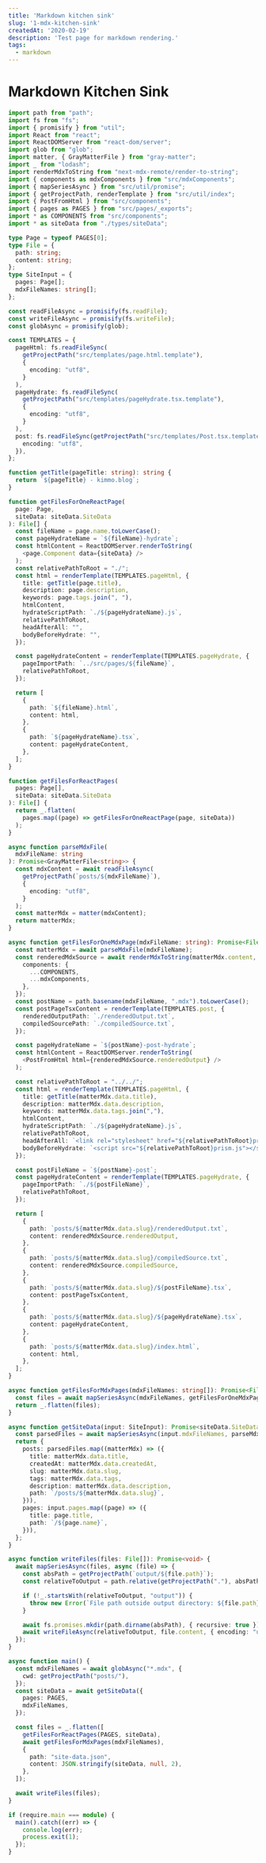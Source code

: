 ```yaml
---
title: 'Markdown kitchen sink'
slug: '1-mdx-kitchen-sink'
createdAt: '2020-02-19'
description: 'Test page for markdown rendering.'
tags:
  - markdown
---
```


# Markdown Kitchen Sink

```typescript
import path from "path";
import fs from "fs";
import { promisify } from "util";
import React from "react";
import ReactDOMServer from "react-dom/server";
import glob from "glob";
import matter, { GrayMatterFile } from "gray-matter";
import _ from "lodash";
import renderMdxToString from "next-mdx-remote/render-to-string";
import { components as mdxComponents } from "src/mdxComponents";
import { mapSeriesAsync } from "src/util/promise";
import { getProjectPath, renderTemplate } from "src/util/index";
import { PostFromHtml } from "src/components";
import { pages as PAGES } from "src/pages/_exports";
import * as COMPONENTS from "src/components";
import * as siteData from "./types/siteData";

type Page = typeof PAGES[0];
type File = {
  path: string;
  content: string;
};
type SiteInput = {
  pages: Page[];
  mdxFileNames: string[];
};

const readFileAsync = promisify(fs.readFile);
const writeFileAsync = promisify(fs.writeFile);
const globAsync = promisify(glob);

const TEMPLATES = {
  pageHtml: fs.readFileSync(
    getProjectPath("src/templates/page.html.template"),
    {
      encoding: "utf8",
    }
  ),
  pageHydrate: fs.readFileSync(
    getProjectPath("src/templates/pageHydrate.tsx.template"),
    {
      encoding: "utf8",
    }
  ),
  post: fs.readFileSync(getProjectPath("src/templates/Post.tsx.template"), {
    encoding: "utf8",
  }),
};

function getTitle(pageTitle: string): string {
  return `${pageTitle} - kimmo.blog`;
}

function getFilesForOneReactPage(
  page: Page,
  siteData: siteData.SiteData
): File[] {
  const fileName = page.name.toLowerCase();
  const pageHydrateName = `${fileName}-hydrate`;
  const htmlContent = ReactDOMServer.renderToString(
    <page.Component data={siteData} />
  );
  const relativePathToRoot = "./";
  const html = renderTemplate(TEMPLATES.pageHtml, {
    title: getTitle(page.title),
    description: page.description,
    keywords: page.tags.join(", "),
    htmlContent,
    hydrateScriptPath: `./${pageHydrateName}.js`,
    relativePathToRoot,
    headAfterAll: "",
    bodyBeforeHydrate: "",
  });

  const pageHydrateContent = renderTemplate(TEMPLATES.pageHydrate, {
    pageImportPath: `../src/pages/${fileName}`,
    relativePathToRoot,
  });

  return [
    {
      path: `${fileName}.html`,
      content: html,
    },
    {
      path: `${pageHydrateName}.tsx`,
      content: pageHydrateContent,
    },
  ];
}

function getFilesForReactPages(
  pages: Page[],
  siteData: siteData.SiteData
): File[] {
  return _.flatten(
    pages.map((page) => getFilesForOneReactPage(page, siteData))
  );
}

async function parseMdxFile(
  mdxFileName: string
): Promise<GrayMatterFile<string>> {
  const mdxContent = await readFileAsync(
    getProjectPath(`posts/${mdxFileName}`),
    {
      encoding: "utf8",
    }
  );
  const matterMdx = matter(mdxContent);
  return matterMdx;
}

async function getFilesForOneMdxPage(mdxFileName: string): Promise<File[]> {
  const matterMdx = await parseMdxFile(mdxFileName);
  const renderedMdxSource = await renderMdxToString(matterMdx.content, {
    components: {
      ...COMPONENTS,
      ...mdxComponents,
    },
  });
  const postName = path.basename(mdxFileName, ".mdx").toLowerCase();
  const postPageTsxContent = renderTemplate(TEMPLATES.post, {
    renderedOutputPath: `./renderedOutput.txt`,
    compiledSourcePath: `./compiledSource.txt`,
  });

  const pageHydrateName = `${postName}-post-hydrate`;
  const htmlContent = ReactDOMServer.renderToString(
    <PostFromHtml html={renderedMdxSource.renderedOutput} />
  );

  const relativePathToRoot = "../../";
  const html = renderTemplate(TEMPLATES.pageHtml, {
    title: getTitle(matterMdx.data.title),
    description: matterMdx.data.description,
    keywords: matterMdx.data.tags.join(","),
    htmlContent,
    hydrateScriptPath: `./${pageHydrateName}.js`,
    relativePathToRoot,
    headAfterAll: `<link rel="stylesheet" href="${relativePathToRoot}prism-duotone-light.css" />`,
    bodyBeforeHydrate: `<script src="${relativePathToRoot}prism.js"></script>`,
  });

  const postFileName = `${postName}-post`;
  const pageHydrateContent = renderTemplate(TEMPLATES.pageHydrate, {
    pageImportPath: `./${postFileName}`,
    relativePathToRoot,
  });

  return [
    {
      path: `posts/${matterMdx.data.slug}/renderedOutput.txt`,
      content: renderedMdxSource.renderedOutput,
    },
    {
      path: `posts/${matterMdx.data.slug}/compiledSource.txt`,
      content: renderedMdxSource.compiledSource,
    },
    {
      path: `posts/${matterMdx.data.slug}/${postFileName}.tsx`,
      content: postPageTsxContent,
    },
    {
      path: `posts/${matterMdx.data.slug}/${pageHydrateName}.tsx`,
      content: pageHydrateContent,
    },
    {
      path: `posts/${matterMdx.data.slug}/index.html`,
      content: html,
    },
  ];
}

async function getFilesForMdxPages(mdxFileNames: string[]): Promise<File[]> {
  const files = await mapSeriesAsync(mdxFileNames, getFilesForOneMdxPage);
  return _.flatten(files);
}

async function getSiteData(input: SiteInput): Promise<siteData.SiteData> {
  const parsedFiles = await mapSeriesAsync(input.mdxFileNames, parseMdxFile);
  return {
    posts: parsedFiles.map((matterMdx) => ({
      title: matterMdx.data.title,
      createdAt: matterMdx.data.createdAt,
      slug: matterMdx.data.slug,
      tags: matterMdx.data.tags,
      description: matterMdx.data.description,
      path: `/posts/${matterMdx.data.slug}`,
    })),
    pages: input.pages.map((page) => ({
      title: page.title,
      path: `/${page.name}`,
    })),
  };
}

async function writeFiles(files: File[]): Promise<void> {
  await mapSeriesAsync(files, async (file) => {
    const absPath = getProjectPath(`output/${file.path}`);
    const relativeToOutput = path.relative(getProjectPath("."), absPath);

    if (!_.startsWith(relativeToOutput, "output")) {
      throw new Error(`File path outside output directory: ${file.path}`);
    }

    await fs.promises.mkdir(path.dirname(absPath), { recursive: true });
    await writeFileAsync(relativeToOutput, file.content, { encoding: "utf8" });
  });
}

async function main() {
  const mdxFileNames = await globAsync("*.mdx", {
    cwd: getProjectPath("posts/"),
  });
  const siteData = await getSiteData({
    pages: PAGES,
    mdxFileNames,
  });

  const files = _.flatten([
    getFilesForReactPages(PAGES, siteData),
    await getFilesForMdxPages(mdxFileNames),
    {
      path: "site-data.json",
      content: JSON.stringify(siteData, null, 2),
    },
  ]);

  await writeFiles(files);
}

if (require.main === module) {
  main().catch((err) => {
    console.log(err);
    process.exit(1);
  });
}
```

